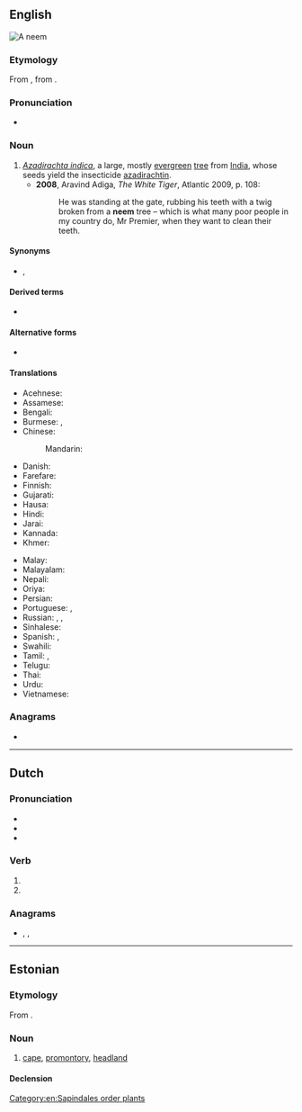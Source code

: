 ==English==
[[File:Neemtree.jpg|right|thumb|A '''neem''']]
{{wikipedia}}

===Etymology===
From {{etyl|hi|en}} {{m|hi|नीम}}, from {{etyl|sa|en}} {{m|sa|निम्ब}}.

===Pronunciation===
* {{a|UK}} {{IPA|en|/niːm/}}

===Noun===
{{en-noun}}

# ''[[Azadirachta indica]]'', a large, mostly [[evergreen]] [[tree]] from [[India]], whose seeds yield the insecticide [[azadirachtin]].
#* '''2008''', Aravind Adiga, ''The White Tiger'', Atlantic 2009, p. 108:
#*: He was standing at the gate, rubbing his teeth with a twig broken from a '''neem''' tree – which is what many poor people in my country do, Mr Premier, when they want to clean their teeth.

====Synonyms====
* {{sense|Azadirachta indica}} {{l|en|margosa}}, {{l|en|peelu}}

====Derived terms====
* {{l|en|neem cake}}

====Alternative forms====
* {{l|en|nim}}

====Translations====
{{trans-top|''Azadirachta indica''}}
* Acehnese: {{t|ace|beuëng}}
* Assamese: {{t|as|নিম}}
* Bengali: {{t+|bn|নিম}}
* Burmese: {{t|my|တမာပင်}}, {{t+|my|တမာ}}
* Chinese:
*: Mandarin: {{t-needed|cmn}}
* Danish: {{t|da|neemtræ}}
* Farefare: {{t|gur|nimi}}
* Finnish: {{t+|fi|neempuu}}
* Gujarati: {{t+|gu|લીમડો}}
* Hausa: {{t|ha|nim}}
* Hindi: {{t+|hi|नीम|sc=Deva}}
* Jarai: {{t|jra|tăng liăng}}
* Kannada: {{t+|kn|ಬೇವು|sc=Knda}}
* Khmer: {{t+|km|ស្ដៅ|tr=sdav|sc=Khmr}}
{{trans-mid}}
* Malay: {{t+|ms|mambu}}
* Malayalam: {{t+|ml|ആര്യവേപ്പ്|sc=Mlym}}
* Nepali: {{t|ne|नीम}}
* Oriya: {{t|or|ନିମ୍ବ}}
* Persian: {{t|fa|چریش}}
* Portuguese: {{t+|pt|amargoseira|f}}, {{t+|pt|nim|m}}
* Russian: {{t+|ru|ним|m}}, {{t|ru|ни́им}}, {{t|ru|азадира́хта инди́йская|f}}
* Sinhalese: {{t|si|කොහොඹ}}
* Spanish: {{t+|es|nim|m}}, {{t+|es|margosa|f}}
* Swahili: {{t|sw|mwarobaini}}
* Tamil: {{t+|ta|வேம்பு|sc=Taml}}, {{t+|ta|வேப்பமரம்|sc=Taml}}
* Telugu: {{t+|te|వేప|sc=Telu}}
* Thai: {{t+|th|สะเดา|tr=sàdao}}
* Urdu: {{t|ur|نیم|tr=nīm|sc=ur-Arab}}
* Vietnamese: {{t|vi|sầu đâu}}
{{trans-bottom}}

===Anagrams===
* {{anagrams|en|a=eemn|-neme|em- -en|mene}}

[[Category:en:Sapindales order plants]]

----

==Dutch==

===Pronunciation===
* {{audio|nl|Nl-neem.ogg|Audio}}
* {{rhymes|nl|eːm|s=1}}
* {{IPA|nl|/neːm/}}

===Verb===
{{head|nl|verb form}}

# {{nl-verb form of|p=1|n=sg|t=pres|m=ind|nemen}}
# {{nl-verb form of|m=imp|nemen}}

===Anagrams===
* {{l|nl|meen}}, {{l|nl|mene}}, {{l|nl|neme}}

----

==Estonian==
{{wikipedia|lang=et}}

===Etymology===
From {{inh|et|fiu-fin-pro|*neemi}}.

===Noun===
{{et-noun}}

# {{lb|et|geography}} [[cape]], [[promontory]], [[headland]]

====Declension====
{{rfinfl|et|noun}}